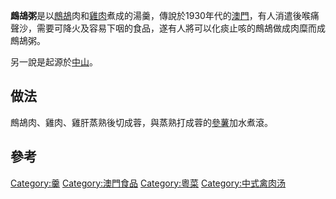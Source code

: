 '''鷓鴣粥'''是以[[鷓鴣|鷓鴣]]肉和[[雞肉|雞肉]]煮成的湯羹，傳說於1930年代的[[澳門|澳門]]，有人消遣後喉痛聲沙，需要可降火及容易下咽的食品，遂有人將可以化痰止咳的鷓鴣做成肉糜而成鷓鴣粥。

另一說是起源於[[中山市|中山]]{{請求來源}}。

== 做法 ==

鷓鴣肉、雞肉、雞肝蒸熟後切成蓉，與蒸熟打成蓉的[[參薯|參薯]]加水煮滾。

== 參考 ==

{{cite book |title=《品味老香江：六國美饌匯萃》 |page=頁12 - 15 |publisher=六國酒店 |location=香港 |isbn=978-988-12521-0-4 |date=2013年7月}}

{{食品小作品}}

[[Category:羹|Category:羹]]
[[Category:澳門食品|Category:澳門食品]]
[[Category:粵菜|Category:粵菜]]
[[Category:中式禽肉汤|Category:中式禽肉汤]]
